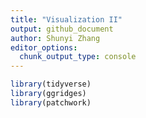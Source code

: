 ```yaml
---
title: "Visualization II"
output: github_document
author: Shunyi Zhang
editor_options: 
  chunk_output_type: console
---
```


```r
library(tidyverse)
library(ggridges)
library(patchwork)
```

